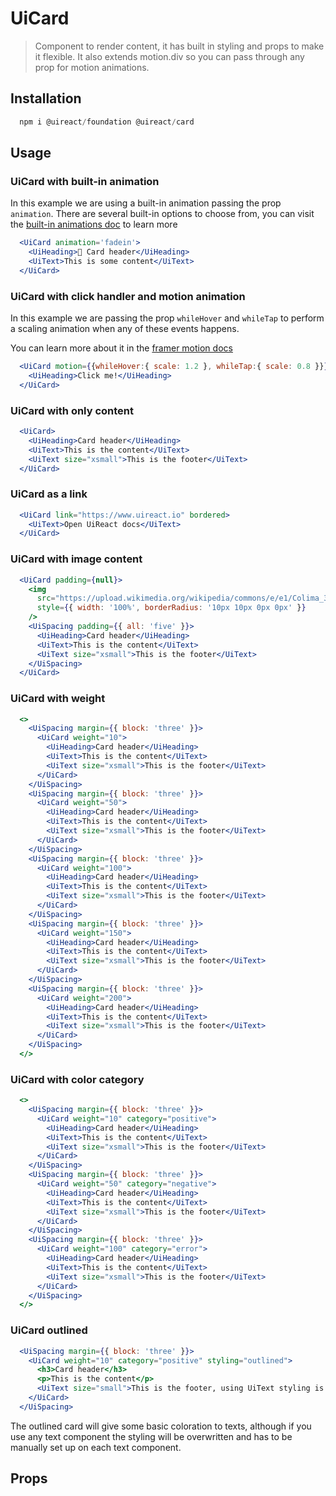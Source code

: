 

# UiCard

<Metadata packageName='card' packageJson={packageJson} />

> Component to render content, it has built in styling and props to make it flexible. It also extends motion.div so you can pass through
any prop for motion animations.

## Installation

```js
  npm i @uireact/foundation @uireact/card
```

## Usage

### UiCard with built-in animation

In this example we are using a built-in animation passing the prop `animation`. There are several built-in options to choose from, you can visit the [built-in animations doc](/docs/built-if-animation) to learn more

```jsx live scope={{UiCard, UiHeading, UiText}}
  <UiCard animation='fadein'>
    <UiHeading>🥵 Card header</UiHeading>
    <UiText>This is some content</UiText>
  </UiCard>
```

### UiCard with click handler and motion animation

In this example we are passing the prop `whileHover` and `whileTap` to perform a scaling animation when any of these events happens.

You can learn more about it in the [framer motion docs](https://www.framer.com/motion/component/)

```jsx live scope={{UiCard, UiHeading}}
  <UiCard motion={{whileHover:{ scale: 1.2 }, whileTap:{ scale: 0.8 }}} clickHandler={(identifier) => console.log(`Card ${identifier} clicked`)} identifier="My-ID">
    <UiHeading>Click me!</UiHeading>
  </UiCard>
```

### UiCard with only content

```jsx live scope={{UiCard, UiHeading, UiText}}
  <UiCard>
    <UiHeading>Card header</UiHeading>
    <UiText>This is the content</UiText>
    <UiText size="xsmall">This is the footer</UiText>
  </UiCard>
```

### UiCard as a link

```jsx live scope={{UiCard, UiText}}
  <UiCard link="https://www.uireact.io" bordered>
    <UiText>Open UiReact docs</UiText>
  </UiCard>
```

### UiCard with image content

```jsx live scope={{UiCard, UiHeading, UiText, UiSpacing}}
  <UiCard padding={null}>
    <img
      src="https://upload.wikimedia.org/wikipedia/commons/e/e1/Colima_360.jpg"
      style={{ width: '100%', borderRadius: '10px 10px 0px 0px' }}
    />
    <UiSpacing padding={{ all: 'five' }}>
      <UiHeading>Card header</UiHeading>
      <UiText>This is the content</UiText>
      <UiText size="xsmall">This is the footer</UiText>
    </UiSpacing>
  </UiCard>
```

### UiCard with weight

```jsx live scope={{UiCard, UiHeading, UiText, UiSpacing}}
  <>
    <UiSpacing margin={{ block: 'three' }}>
      <UiCard weight="10">
        <UiHeading>Card header</UiHeading>
        <UiText>This is the content</UiText>
        <UiText size="xsmall">This is the footer</UiText>
      </UiCard>
    </UiSpacing>
    <UiSpacing margin={{ block: 'three' }}>
      <UiCard weight="50">
        <UiHeading>Card header</UiHeading>
        <UiText>This is the content</UiText>
        <UiText size="xsmall">This is the footer</UiText>
      </UiCard>
    </UiSpacing>
    <UiSpacing margin={{ block: 'three' }}>
      <UiCard weight="100">
        <UiHeading>Card header</UiHeading>
        <UiText>This is the content</UiText>
        <UiText size="xsmall">This is the footer</UiText>
      </UiCard>
    </UiSpacing>
    <UiSpacing margin={{ block: 'three' }}>
      <UiCard weight="150">
        <UiHeading>Card header</UiHeading>
        <UiText>This is the content</UiText>
        <UiText size="xsmall">This is the footer</UiText>
      </UiCard>
    </UiSpacing>
    <UiSpacing margin={{ block: 'three' }}>
      <UiCard weight="200">
        <UiHeading>Card header</UiHeading>
        <UiText>This is the content</UiText>
        <UiText size="xsmall">This is the footer</UiText>
      </UiCard>
    </UiSpacing>
  </>
```

### UiCard with color category

```jsx live scope={{UiCard, UiHeading, UiText, UiSpacing}}
  <>
    <UiSpacing margin={{ block: 'three' }}>
      <UiCard weight="10" category="positive">
        <UiHeading>Card header</UiHeading>
        <UiText>This is the content</UiText>
        <UiText size="xsmall">This is the footer</UiText>
      </UiCard>
    </UiSpacing>
    <UiSpacing margin={{ block: 'three' }}>
      <UiCard weight="50" category="negative">
        <UiHeading>Card header</UiHeading>
        <UiText>This is the content</UiText>
        <UiText size="xsmall">This is the footer</UiText>
      </UiCard>
    </UiSpacing>
    <UiSpacing margin={{ block: 'three' }}>
      <UiCard weight="100" category="error">
        <UiHeading>Card header</UiHeading>
        <UiText>This is the content</UiText>
        <UiText size="xsmall">This is the footer</UiText>
      </UiCard>
    </UiSpacing>
  </>
```

### UiCard outlined

```jsx live scope={{UiCard, UiHeading, UiText, UiSpacing}}
  <UiSpacing margin={{ block: 'three' }}>
    <UiCard weight="10" category="positive" styling="outlined">
      <h3>Card header</h3>
      <p>This is the content</p>
      <UiText size="small">This is the footer, using UiText styling is different.</UiText>
    </UiCard>
  </UiSpacing>
```

The outlined card will give some basic coloration to texts, although if you use any text component
the styling will be overwritten and has to be manually set up on each text component.

## Props


